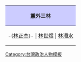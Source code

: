 {|align="center" style="border:1px solid #AAAAAA; margin-top:5px; margin-bottom:5px;"
!style="background-color:#CCCCFF;"|黨外三林
|-
| -{[[林正杰]]}- | [[林世煜]] | [[林濁水]]
|}
<noinclude>[[Category:台灣政治人物模板]]</noinclude>
